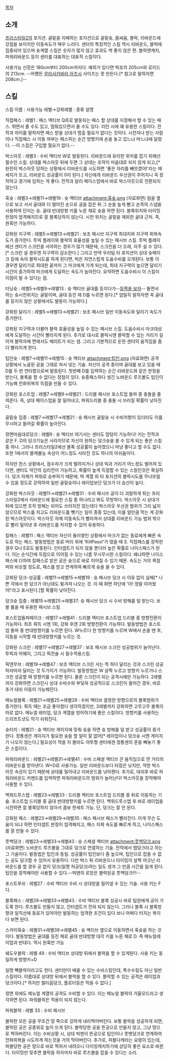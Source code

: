 [[목차]]

== 소개 ==
[[프리스타일2]]의 포지션. 골밑을 지배하는 포지션으로 골밑슛, 몸싸움, 블락, 리바운드에 강점을 보이지만 이동속도가 매우 느리다. 센터의 특징적인 스킬 역시 리바운드, 블락에 집중되어 있으며 슛계열 스킬은 숫자가 많지 않고 효과도 썩 좋지 않은 편. 블락앤캐치, 파워리바운드 등이 센터를 대표하는 대표적 스킬이다.

사용가능 신장은 180cm부터 200cm까지다. 예외가 있다면 빅죠의 205cm와 로이드의 213cm. --어쨌든 [[무라사키바라 아츠시]] 사이즈는 못 만든다.[* 참고로 말하자면 208cm.]--

== 스킬 ==
스킬 이름 : 사용가능 레벨→강화레벨 : 종류
설명

직접패스 : 레벨1 : 패스 액티브
Q/E로 발동되는 패스 할 상대를 지정해서 할 수 있는 패스. 뛰면서 줄 수도 있고, 멈춰있으면서 줄 수도 있다. 리턴 시에 꽤 유용한 스킬이다.
전작과 차이를 말하자면 패스 받을 상대가 멈출 필요가 없다는 것이다. 시전자나 받는 사람이나 직접패스 시 이동 여부는 패스하는 순간 방향키에 손을 놓고 있느냐 마느냐에 달렸다.
--이 스킬은 구입할 필요가 없다.--

박스아웃 : 레벨3 : 수비 액티브
W로 발동된다. 리바운드에 유리한 위치를 잡기 위해선 필수인 스킬.
상대를 박스아웃 뒤에 두면 그 상대는 조작이 마음대로 되지 않게 되고,[* 완전히 박스아웃 당하는 상황에서 리바운드를 시도하면 '좋은 자리를 빼앗겼어!'라는 메세지가 뜨고, 리바운드 성공률이 0이 된다.] 자신에게 리바운드 우선권이 주어지니 꼭 장착하고 경기에 임하는 게 좋다.
전작과 달리 페이스업에서 바로 박스아웃으로 전환되지 않는다.

훅슛 : 레벨3→레벨11→레벨19 : 슛 액티브
attachment:훅슛.png
(자료화면)
림을 옆으로 보고 서서 골대와 더 떨어진 손으로 공을 잡은 뒤 그 손을 높게 뻗고 손목의 스냅을 사용하여 던지는 슛. 골대 반대방향 키를 누른 채로 슛을 하면 된다.
블록위치와 타이밍 판정이 엄격해지므로 잘 블록당하지 않는다. 
시전 위치는 골밑을 제외한 골대 근처. 즉, 원훅만 가능하다.

강화된 지구력 : 레벨5→레벨13→레벨21 : 보조 패시브
지구력 최대치와 지구력 회복속도가 증가한다.
투빅 플레이와 블락의 효율성을 높일 수 있는 패시브 스킬. 투빅 플레이에선 센터가 스크린을 서야하는 경우가 많기 때문에, 스크린을 더 오래, 자주 설 수 있다. [* 스크린 설 경우엔 지구력이 감소한다.] 그리고 만약 우리팀 타 포지션이 상대 슛페이크 등에 속아 블락시도를 하게 된다면, 빅은 자연스럽게 도움수비를 오게된다. 보통 이 경우엔 달리기로 최대한 끝까지 그 마크에게 가게 되는데, 최대 지구력이 높으면 달리기 시간이 증가하여 마크에게 도달하는 속도가 높아진다. 요약하면 도움수비시 이 스킬이 이점이 될 수 있다는 점. 

터닝슛 : 레벨5→레벨9→레벨13 : 슛 액티브
골대를 등지다가--[[등짝을 보자]]-- 돌면서 하는 슛시전위치는 골밑이며, 골대 등진 채 D를 누르면 된다.[* 엄밀히 말하자면 꼭 골대를 등지지 않은 상황에서도 발동이 가능하다.]

강화된 달리기 : 레벨5→레벨13→레벨21 : 보조 패시브
일반 이동속도와 달리기 속도가 증가한다.

강화된 지구력과 더불어 블락 효율성을 높일 수 있는 패시브 스킬. 도움수비시 마크대상에게 도달하는 시간이 빨라지게 된다. 추가로 대시로 블락시엔 블락할 수 있는 거리가 길어져 블락자체 면에서도 메리트가 되는 셈. 그리고 기본적으로 둔한 센터의 움직임을 좀 더 빨라지게 한다.

팁인슛 : 레벨7→레벨11→레벨15 : 슛 액티브
attachment:팁인.png
(자료화면)
공격 상황에서 노골된 공을 그태로 쳐서 넣는 기술. 자신이 공격 중이며 골대를 보고 있을 때 D를 두 번 연타함으로써 발동된다.
첫번째 D를 입력하는 순간 리바운드와 같은 판정을 받는다, 블록을 할 수 없다는 장점이 있다.
슛중패스하다 생긴 노바운드 루즈볼도 팁인이 가능해 전화위복의 득점을 만들 수 있다.

강화된 포스트업 : 레벨7→레벨9→레벨21 : 드리블 패시브
포스트업 돌파 중 충돌을 줄여준다. 즉, 상대 페이스업을 잘 밀어내고, 파워드리블 중 충돌 시 쓰러질 확률이 낮아진다.

골밑슛 집중 : 레벨7→레벨17→레벨21 : 슛 패시브
골밑슛 시 수비저항이 있더라도 이를 무시하고 들어갈 확률이 높아진다.

정면마음대로덩크 : 레벨9 : 슛 액티브
여기서는 센터도 맘덩이 가능하다! 키는 전작과 같은 F.
D의 덩크기능은 사라지므로 자신이 원하는 덩크슛을 쏠 수 있게 되는 좋은 스킬 중 하나.
그러나 프리스타일2에선 블록 성공률이 높아졌으니 마냥 좋다고 할 수도 없다. 또한 1에서의 블캐불능 속성이 어느정도 사라진 것도 하나의 아쉬움이다.

하지만 찬스 상황에서, 점수차가 크게 벌려지거나 상대 빅과 거리가 어느정도 벌어져 있다면, 센터도 약간의 심리전이 가능하고, 확률이 높게 득점할 수 있는 스킬인것은 확실하다. 덩크 자체가 파워로 승부하기 때문에, 빅 계열 외 타 포지션의 블락시도를 무너뜨릴 수 있을 정도로 강력하여 일반 골밑슛이나 레이업보단 덩크가 더 승산이 높다.

강화된 박스아웃 : 레벨11→레벨21→레벨31 : 수비 패시브
공이 더 괴랄하게 튀는 프리스타일2에서 리바운드에 필요한 스킬 중 하나라고 봐도 무방하다.
박스아웃 시 상대가 뒤에 있으면 조작 방해는 되어도 쓰러지진 않는데다 박스아웃 우선권 범위가 그리 넓지 않으므로 박스를 치고도 리바운드를 뺏기는 일이 종종 있는데, 이를 얼만큼 막는 게 강화된 박스아웃이다.
박스아웃 자체 이동속도가 빨라져서 상대를 리바운드 가능 범위 밖으로 빨리 밀어낸 후 리바운드를 차지할 수 있어 유용하다.

킬패스 : 레벨11 : 패스 액티브
자신이 둘러쌓인 상황에서 마크가 없는 동료에게 빠른 속도로 하는 패스.
발동방법은 동료 머리 위에 'KillPass!'가 떴을 때 S. 직접패스를 장착한 경우 Q나 E로도 발동된다.
인터셉트가 되지 않을 뿐더러 높은 확률로 나이스패스가 된다. 이는 순식간에 득점으로 이어질 수 있는 나름 무시무시한 스킬이다. 왜냐하면 나이스패스에 더하여 킬패스로 받은 공은 슛으로 바로 이어질 수 있기 때문. 속도는 거의 퀵점퍼와 비슷할 정도로, 패스를 받고 연계하여 빠르게 슛을 쏠 수 있다.

강화된 덩크-성공률 : 레벨11→레벨15→레벨19 : 슛 패시브
덩크 시 이유 없이 실패[* 나쁜 각에서 한 덩크가 아닌데도 튕겨져 나오는 것. 이 때 화면 하단에 '아! 정말 아까웠어!'라고 표시된다.]할 확률이 낮아진다.

덩크슛 집중 : 레벨15→레벨25→레벨37: 슛 패시브
덩크 시 수비 방해를 덜 받는다. 보블 뚫을 때 유용한 패시브 스킬.

포스트업돌파페이크 : 레벨17→레벨41 : 드리블 액티브
포스트업 드리블 중 방향전환이 가능하다. 최초 획득 시엔 1회, 강화 후엔 2회 방향전환이 가능하다.
발동방법은 포스트업 돌파 중 반대방향키를 누르면 된다. W누르다 한 방향키를 누르며 W에서 손을 뗀 후, 이동을 시작할 때 반대방향키를 누르는 것.

강화된 스크린 : 레벨17→레벨27→레벨37 : 보조 패시브
스크린 성공범위가 늘어난다. 투빅과 어웨이, 그리고 픽전술 시 필수착용스킬.

픽앤무브 : 레벨19→레벨47 : 보조 액티브
스크린 서는 척 하다 달리는 것과 스크린 성공하자마자 달리는 것 두가지가 가능하다. 발동방법은 W 살짝 누르고 방향키 누르거나 스크린 성공할 때 방향키를 누르면 된다. 물론 스크린이 되는 공격시에만 가능하다. 2레벨까지 강화하면 스크린시 상대 수비수와 부딫혀 성공적으로 스크린이 들어간 경우, 바로 추가 대쉬 이동이 가능해진다.

매뉴얼블록 : 레벨21→레벨25→레벨29 : 수비 액티브
결정한 방향으로의 블록범위가 증가한다. 획득 때는 조금 좋아졌다 생각하겠지만, 3레벨까지 강화하면 고무고무 블록이 따로 없다.
매뉴얼 레이업, 덩크 계열을 방어하기에 좋은 스킬이다. 방향키를 사용하는 드리프트샷도 막기 쉬워진다.

슛터치 : 레벨21 : 슛 액티브
게이지에 맞춰 슛을 하면 슛 방해를 덜 받고 성공률이 증가한다.
정통센은 게이지가 필요한 슛을 할 일이 잘 없어[* 레이업이나 덩크슛 시엔 게이지가 나오지 않는다.] 필요성이 적을 지 몰라도 야투형 센터에겐 정통센의 혼을 빼놓기 좋은 스킬이다.

파워리바운드 : 레벨21→레벨31→레벨41 : 수비 스페셜 액티브
큰 움직임으로 먼 거리의 리바운드를 받아낸다. W+D로 사용가능.
일반 리바운드보다 타점은 낮지만, 약한 박스아웃 속성이 있기 때문에 상대를 밀어내고 리바운드를 낚아챈다. 추가로, 대쉬후 바로 파워리바운드 커멘드를 입력하면 파워리바운드의 범위가 늘어난다! 박스아웃을 장착해야 사용할 수 있다.

백워드투스텝 : 레벨23→레벨33 : 드리블 액티브
포스트업 드리블 중 뒤로 이동하는 기술. 포스트업 드리블 중 골대 반대방향키를 누르면 된다.
백워드투스텝 후 바로 레이업을 시전하면 잘 블록당하지 않아서 콤보 한세트 가능. 단, 덩크는 잘 안 된다.

강화된 패스 : 레벨23→레벨29→레벨35 : 패스 패시브
패스가 빨라진다. 이게 무슨 도움이 되냐 하면 인터셉트 판정이 엄격해지고, 패스 자체 속도를 빠르게 하고, 나이스패스를 잘 만들 수 있다.

풋백덩크 : 레벨23→레벨33→레벨43 : 슛 스페셜 액티브
attachment:풋백덩크.png
(자료화면)
노바운드 루즈볼을 그대로 덩크로 연결하는 기술. 전작에서 탭덩크라고 하는 그 기술이다. 발동법은 팁인과 동일.
성공률이 팁인보다 좀 높으며, 팁인으로 잡을 수 없는 공도 덩크할 수 있어서 유용하다.
다만 박스 뒤 리바운드나 타이밍이 살짝 어긋난 리바운드를 할 경우 공 없이 덩크(일명 허공덩크)하는 일도 생겨 그 만큼 시간을 잃게 된다.
팁인을 장착해야만 사용할 수 있다.--빅맨의 로망은 블락된공 풋백덩크!!!--

포스트푸쉬 : 레벨27 : 수비 액티브
수비 시 상대방을 밀어낼 수 있는 기술. 사용 키는 F다.

블록패스 : 레벨29→레벨33→레벨43 : 수비 액티브
블록 성공시 바로 팀원에게 공이 가도록 한다. 루즈볼도 만들지 않고, 인터셉트가 전혀 되지 않는다.
그러나 블록 시 블록방향과 일직선에 동료가 있어야만 발동하는 엄격한 조건이 있다 보니 어쩌다 터지는 복이다 보면 된다.

스카이훅슛 : 레벨31→레벨39→레벨45 : 슛 액티브
옆으로 이동하면서 훅슛을 하는 것이다. 발동방법은 골대를 등진 채로 골대 반대방향 대각 키를 누른 채로 D. 즉 매뉴얼레이업과 반대다. 역시 원훅만 가능

쉐도우블락 : 레벨 49 : 수비 액티브
상대방 뒤에서 블락을 할 수 있게된다. 사용 키는 동일하게 방향키+D

일명 빽블락이라고도 한다. 센터만이 배울 수 있는 수비스킬인데, 특수수킬도 아닌 일반스킬이다. 이름대로 상대방 뒤에서 블락을 할 수 있다. 블락할 수 있는 공격은 레이업과 덩크이다.[* 하지만 엘리웁덩크, 플로터등은 막을 수 없다.]

정면 외에도 메뉴얼 계열의 공격도 수비할 수 있다. 이는 메뉴얼 블락의 거울모드라고 생각하면 된다. 파워블락은 적용이 되지 않는다.

파워블락 : 레벨 33 : 수비 패시브

블락한 모든 공을 무조건 땅 쪽으로 강하게 내리찍어버린다. 보통 블락을 성공하게 되면, 블락된 공은 공중위로 높이 뜨게 된다. 블락당한 공을 뜬공으로 만들지 않고, 그냥 땅으로 찍혀버린다. 이는 수비상황 시, 상대 빅맨이 뜬공으로 팁인이나 풋뱃덩크로 연계하여 전화위복을 시도하게 하는것을 거의 막아버린다. 추가로, 파블다캐라는 요령이 있는데, 파블당한 공은 땅으로 바로 찍혀서 내려오니 다이빙캐치하기에 상당히 좋은 요소로 바뀐다. 타이밍만 맞추면 블락을 하자마자 바로 루즈볼을 잡을 수 있다는 소리. 
